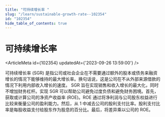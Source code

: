 ```yaml
---
title: "可持续增长率 "
slug: "/learn/sustainable-growth-rate--102354"
id: "102354"
hide_table_of_contents: true
---
```



# 可持续增长率 

<ArticleMeta id={102354} updatedAt={'2023-09-26 13:59:00'} />
<div className='border-solid border-b border-t-0 my-4 border-[var(--ifm-color-gray-300)]' />

可持续增长率 (SGR) 是指公司或社会企业在不需要通过额外的股本或债务来融资增长的情况下能够维持的最大增长率。换句话说，这是公司在不从外部来源借款的情况下利用内部收入增长的速度。 SGR 旨在实现销售和收入增长的最大化，同时不增加财务杠杆。实现 SGR 可以帮助公司避免过度负债和避免财务困境。首先，获取或计算公司的净资产收益率 (ROE)。ROE 通过将净利润与公司股东权益进行比较来衡量公司的盈利能力。然后，从 1 中减去公司的股利支付比率。股利支付比率是每股收益支付给股东作为股息的百分比。最后，将差异乘以公司的 ROE。

